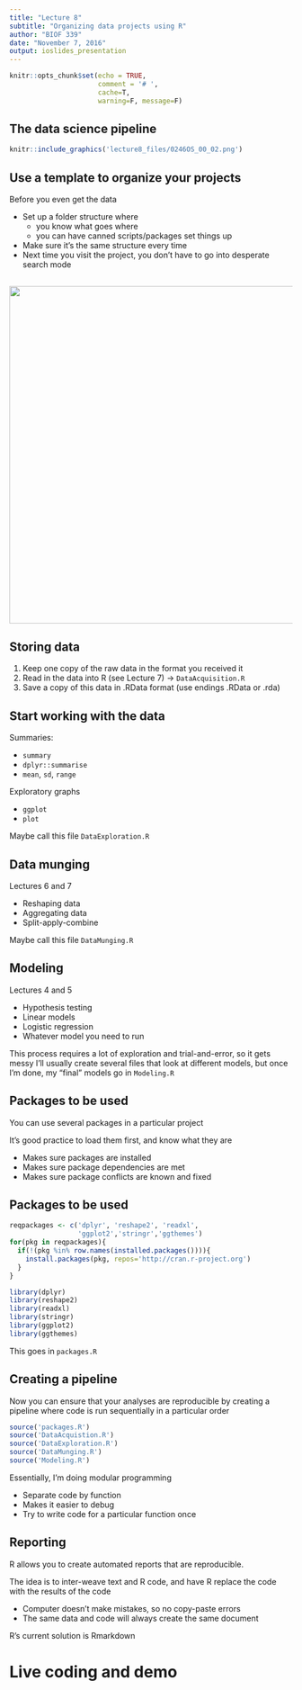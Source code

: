 ```yaml
---
title: "Lecture 8"
subtitle: "Organizing data projects using R"
author: "BIOF 339"
date: "November 7, 2016"
output: ioslides_presentation
---
```


```r
knitr::opts_chunk$set(echo = TRUE, 
                      comment = '# ',
                      cache=T,
                      warning=F, message=F)
```

## The data science pipeline

```r
knitr::include_graphics('lecture8_files/0246OS_00_02.png')
```

## Use a template to organize your projects

Before you even get the data

+  Set up a folder structure where
    + you know what goes where
    + you can have canned scripts/packages set things up
+ Make sure it's the same structure every time
+ Next time you visit the project, you don't have to go into desperate search mode

## 
<img src="lecture8_files/template.png" height="600" >

## Storing data

1. Keep one copy of the raw data in the format you received it
2. Read in the data into R (see Lecture 7) -> `DataAcquisition.R` 
3. Save a copy of this data in .RData format (use endings .RData or .rda)

## Start working with the data

Summaries:

+ `summary`
+ `dplyr::summarise`
+ `mean`, `sd`, `range`

Exploratory graphs

+ `ggplot`
+ `plot`

Maybe call this file `DataExploration.R`

## Data munging 

Lectures 6 and 7

+ Reshaping data
+ Aggregating data
+ Split-apply-combine

Maybe call this file `DataMunging.R`

## Modeling

Lectures 4 and 5

+ Hypothesis testing
+ Linear models
+ Logistic regression
+ Whatever model you need to run

This process requires a lot of exploration and trial-and-error, so it gets messy
I'll usually create several files that look at different models, but once I'm done, 
my "final" models go in `Modeling.R`

## Packages to be used

You can use several packages in a particular project

It's good practice to load them first, and know what they are

+ Makes sure packages are installed
+ Makes sure package dependencies are met
+ Makes sure package conflicts are known and fixed

## Packages to be used

```r
reqpackages <- c('dplyr', 'reshape2', 'readxl',
                 'ggplot2','stringr','ggthemes')
for(pkg in reqpackages){
  if(!(pkg %in% row.names(installed.packages()))){
    install.packages(pkg, repos='http://cran.r-project.org')
  }
}

library(dplyr)
library(reshape2)
library(readxl)
library(stringr)
library(ggplot2)
library(ggthemes)
```

This goes in `packages.R`

## Creating a pipeline

Now you can ensure that your analyses are reproducible by creating a pipeline where code is run sequentially in a particular order

```r
source('packages.R')
source('DataAcquistion.R')
source('DataExploration.R')
source('DataMunging.R')
source('Modeling.R')
```

Essentially, I'm doing modular programming

+ Separate code by function
+ Makes it easier to debug
+ Try to write code for a particular function once

## Reporting

R allows you to create automated reports that are reproducible.

The idea is to inter-weave text and R code, and have R replace the code with the results of the code

+ Computer doesn't make mistakes, so no copy-paste errors
+ The same data and code will always create the same document

R's current solution is Rmarkdown

# Live coding and demo